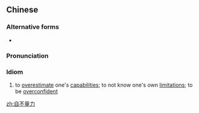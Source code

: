 ==Chinese==
{{zh-forms|type=112}}

===Alternative forms===
* {{zh-l|不自量力}}

===Pronunciation===
{{zh-pron
|m=zì不liànglì
|c=zi6 bat1 loeng6 lik6
|cat=id
}}

===Idiom===
{{zh-idiom}}

# to [[overestimate]] one's [[capabilities]]; to not know one's own [[limitation]]s; to be [[overconfident]]

[[zh:自不量力]]
